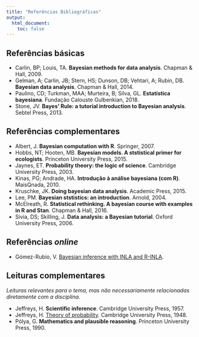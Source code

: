 ```yaml
---
title: "Referências Bibliográficas"
output:
  html_document:
    toc: false
---
```


## Referências básicas

- Carlin, BP; Louis, TA. **Bayesian methods for data analysis**. Chapman
  & Hall, 2009.
- Gelman, A; Carlin, JB; Stern, HS; Dunson, DB; Vehtari, A; Rubin, DB.
  **Bayesian data analysis**. Chapman & Hall, 2014.
- Paulino, CD; Turkman, MAA; Murteira, B; Silva, GL. **Estatística
  bayesiana**. Fundação Calouste Gulbenkian, 2018.
- Stone, JV. **Bayes' Rule: a tutorial introduction to Bayesian
analysis**. Sebtel Press, 2013.

## Referências complementares

- Albert, J. **Bayesian computation with R**. Springer, 2007.
- Hobbs, NT; Hooten, MB. **Bayesian models. A ststistical primer for
  ecologists**. Princeton University Press, 2015.
- Jaynes, ET. **Probability theory: the logic of science**. Cambridge
  University Press, 2003.
- Kinas, PG; Andrade, HA. **Introdução à análise bayesiana (com R)**.
  MaisQnada, 2010.
- Kruschke, JK. **Doing bayesian data analysis**. Academic Press, 2015.
- Lee, PM. **Bayesian ststistics: an introduction**. Arnold, 2004.
- McElreath, R. **Statistical rethinking. A bayesian course with
  examples in R and Stan**. Chapman & Hall, 2016.
- Sivia, DS; Skilling, J. **Data analysis: a Bayesian tutorial**. Oxford
  University Press, 2006.

## Referências *online*

- Gómez-Rubio, V. [Bayesian inference with INLA and
  R-INLA](https://becarioprecario.bitbucket.io/inla-gitbook/index.html).

## Leituras complementares

*Leituras relevantes para o tema, mas não necessariamente relacionadas
diretamente com a disciplina.*

- Jeffreys, H. **Scientific inference**. Cambridge University
  Press, 1957.
- Jeffreys, H. [Theory of
  probability](https://archive.org/details/in.ernet.dli.2015.2608/page/n5).
  Cambridge University Press, 1948.
- Pólya, G. **Mathematics and plausible reasoning**. Princeton
  University Press, 1990.
